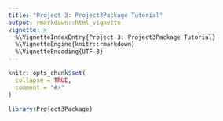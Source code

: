 ```yaml
---
title: "Project 3: Project3Package Tutorial"
output: rmarkdown::html_vignette
vignette: >
  %\VignetteIndexEntry{Project 3: Project3Package Tutorial}
  %\VignetteEngine{knitr::rmarkdown}
  %\VignetteEncoding{UTF-8}
---
```


```r
knitr::opts_chunk$set(
  collapse = TRUE,
  comment = "#>"
)
```

```r
library(Project3Package)
```
